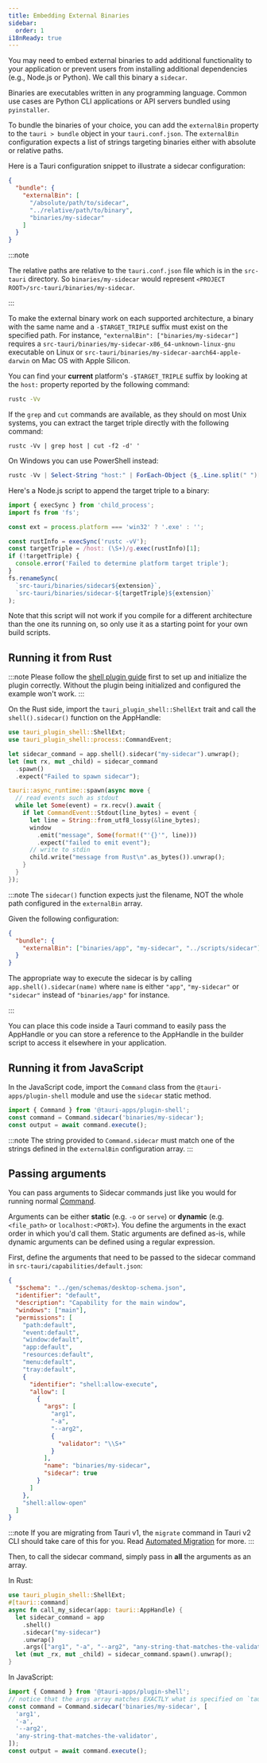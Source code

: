 ```yaml
---
title: Embedding External Binaries
sidebar:
  order: 1
i18nReady: true
---
```


You may need to embed external binaries to add additional functionality to your application or prevent users from installing additional dependencies (e.g., Node.js or Python). We call this binary a `sidecar`.

Binaries are executables written in any programming language. Common use cases are Python CLI applications or API servers bundled using `pyinstaller`.

To bundle the binaries of your choice, you can add the `externalBin` property to the `tauri > bundle` object in your `tauri.conf.json`.
The `externalBin` configuration expects a list of strings targeting binaries either with absolute or relative paths.

Here is a Tauri configuration snippet to illustrate a sidecar configuration:

```json title="src-tauri/tauri.conf.json"
{
  "bundle": {
    "externalBin": [
      "/absolute/path/to/sidecar",
      "../relative/path/to/binary",
      "binaries/my-sidecar"
    ]
  }
}
```

:::note

The relative paths are relative to the `tauri.conf.json` file which is in the `src-tauri` directory.
So `binaries/my-sidecar` would represent `<PROJECT ROOT>/src-tauri/binaries/my-sidecar`.

:::

To make the external binary work on each supported architecture, a binary with the same name and a `-$TARGET_TRIPLE` suffix must exist on the specified path.
For instance, `"externalBin": ["binaries/my-sidecar"]` requires a `src-tauri/binaries/my-sidecar-x86_64-unknown-linux-gnu` executable on Linux or `src-tauri/binaries/my-sidecar-aarch64-apple-darwin` on Mac OS with Apple Silicon.

You can find your **current** platform's `-$TARGET_TRIPLE` suffix by looking at the `host:` property reported by the following command:

```sh
rustc -Vv
```

If the `grep` and `cut` commands are available, as they should on most Unix systems, you can extract the target triple directly with the following command:

```shell
rustc -Vv | grep host | cut -f2 -d' '
```

On Windows you can use PowerShell instead:

```powershell
rustc -Vv | Select-String "host:" | ForEach-Object {$_.Line.split(" ")[1]}
```

Here's a Node.js script to append the target triple to a binary:

```javascript
import { execSync } from 'child_process';
import fs from 'fs';

const ext = process.platform === 'win32' ? '.exe' : '';

const rustInfo = execSync('rustc -vV');
const targetTriple = /host: (\S+)/g.exec(rustInfo)[1];
if (!targetTriple) {
  console.error('Failed to determine platform target triple');
}
fs.renameSync(
  `src-tauri/binaries/sidecar${extension}`,
  `src-tauri/binaries/sidecar-${targetTriple}${extension}`
);
```

Note that this script will not work if you compile for a different architecture than the one its running on,
so only use it as a starting point for your own build scripts.

## Running it from Rust

:::note
Please follow the [shell plugin guide](/plugin/shell/) first to set up and initialize the plugin correctly.
Without the plugin being initialized and configured the example won't work.
:::

On the Rust side, import the `tauri_plugin_shell::ShellExt` trait and call the `shell().sidecar()` function on the AppHandle:

```rust
use tauri_plugin_shell::ShellExt;
use tauri_plugin_shell::process::CommandEvent;

let sidecar_command = app.shell().sidecar("my-sidecar").unwrap();
let (mut rx, mut _child) = sidecar_command
  .spawn()
  .expect("Failed to spawn sidecar");

tauri::async_runtime::spawn(async move {
  // read events such as stdout
  while let Some(event) = rx.recv().await {
    if let CommandEvent::Stdout(line_bytes) = event {
      let line = String::from_utf8_lossy(&line_bytes);
      window
        .emit("message", Some(format!("'{}'", line)))
        .expect("failed to emit event");
      // write to stdin
      child.write("message from Rust\n".as_bytes()).unwrap();
    }
  }
});
```

:::note
The `sidecar()` function expects just the filename, NOT the whole path configured in the `externalBin` array.

Given the following configuration:

```json title="src-tauri/tauri.conf.json"
{
  "bundle": {
    "externalBin": ["binaries/app", "my-sidecar", "../scripts/sidecar"]
  }
}
```

The appropriate way to execute the sidecar is by calling `app.shell().sidecar(name)` where `name` is either `"app"`, `"my-sidecar"` or `"sidecar"`
instead of `"binaries/app"` for instance.

:::

You can place this code inside a Tauri command to easily pass the AppHandle or you can store a reference to the AppHandle in the builder script to access it elsewhere in your application.

## Running it from JavaScript

In the JavaScript code, import the `Command` class from the `@tauri-apps/plugin-shell` module and use the `sidecar` static method.

```javascript
import { Command } from '@tauri-apps/plugin-shell';
const command = Command.sidecar('binaries/my-sidecar');
const output = await command.execute();
```

:::note
The string provided to `Command.sidecar` must match one of the strings defined in the `externalBin` configuration array.
:::

## Passing arguments

You can pass arguments to Sidecar commands just like you would for running normal [Command][std::process::Command].

Arguments can be either **static** (e.g. `-o` or `serve`) or **dynamic** (e.g. `<file_path>` or `localhost:<PORT>`). You define the arguments in the exact order in which you'd call them. Static arguments are defined as-is, while dynamic arguments can be defined using a regular expression.

First, define the arguments that need to be passed to the sidecar command in `src-tauri/capabilities/default.json`:

```json title="src-tauri/capabilities/default.json" ins={14-31}
{
  "$schema": "../gen/schemas/desktop-schema.json",
  "identifier": "default",
  "description": "Capability for the main window",
  "windows": ["main"],
  "permissions": [
    "path:default",
    "event:default",
    "window:default",
    "app:default",
    "resources:default",
    "menu:default",
    "tray:default",
    {
      "identifier": "shell:allow-execute",
      "allow": [
        {
          "args": [
            "arg1",
            "-a",
            "--arg2",
            {
              "validator": "\\S+"
            }
          ],
          "name": "binaries/my-sidecar",
          "sidecar": true
        }
      ]
    },
    "shell:allow-open"
  ]
}
```

:::note
If you are migrating from Tauri v1, the `migrate` command in Tauri v2 CLI should take care of this for you. Read [Automated Migration](/start/migrate/from-tauri-1/#automated-migration) for more.
:::

Then, to call the sidecar command, simply pass in **all** the arguments as an array.

In Rust:

```rust
use tauri_plugin_shell::ShellExt;
#[tauri::command]
async fn call_my_sidecar(app: tauri::AppHandle) {
  let sidecar_command = app
    .shell()
    .sidecar("my-sidecar")
    .unwrap()
    .args(["arg1", "-a", "--arg2", "any-string-that-matches-the-validator"]);
  let (mut _rx, mut _child) = sidecar_command.spawn().unwrap();
}
```

In JavaScript:

```javascript
import { Command } from '@tauri-apps/plugin-shell';
// notice that the args array matches EXACTLY what is specified on `tauri.conf.json`.
const command = Command.sidecar('binaries/my-sidecar', [
  'arg1',
  '-a',
  '--arg2',
  'any-string-that-matches-the-validator',
]);
const output = await command.execute();
```

[std::process::Command]: https://doc.rust-lang.org/std/process/struct.Command.html
